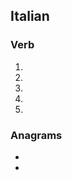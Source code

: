 ==Italian==

===Verb===
{{head|it|verb form}}

# {{inflection of|it|appaltare||2|s|pres|indc}}
# {{inflection of|it|appaltare||1|s|pres|subj}}
# {{inflection of|it|appaltare||2|s|pres|subj}}
# {{inflection of|it|appaltare||3|s|pres|subj}}
# {{inflection of|it|appaltare||3|s|impr}}

===Anagrams===
* {{l|it|palpati}}
* {{l|it|palpita}}